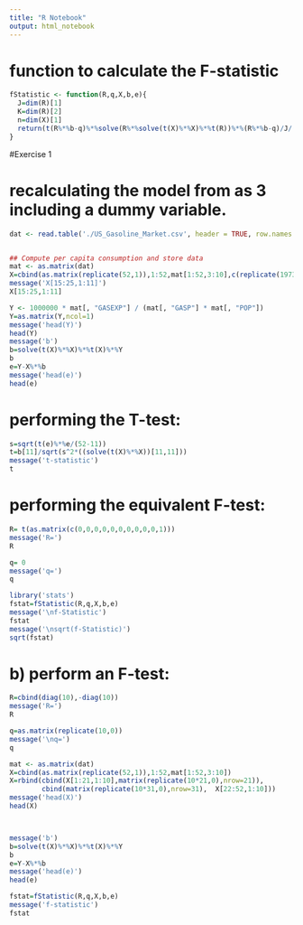 ```yaml
---
title: "R Notebook"
output: html_notebook
---
```

# function to calculate the F-statistic
```r
fStatistic <- function(R,q,X,b,e){
  J=dim(R)[1]
  K=dim(R)[2]
  n=dim(X)[1]
  return(t(R%*%b-q)%*%solve(R%*%solve(t(X)%*%X)%*%t(R))%*%(R%*%b-q)/J/(t(e)%*%e/(n-K)))
}
```

#Exercise 1

# recalculating the model from as 3 including a dummy variable.
```r
dat <- read.table('./US_Gasoline_Market.csv', header = TRUE, row.names = 1, sep = ",")


## Compute per capita consumption and store data
mat <- as.matrix(dat)
X=cbind(as.matrix(replicate(52,1)),1:52,mat[1:52,3:10],c(replicate(1973-1952,0),replicate(2004-1973,1)))
message('X[15:25,1:11]')
X[15:25,1:11]

Y <- 1000000 * mat[, "GASEXP"] / (mat[, "GASP"] * mat[, "POP"])
Y=as.matrix(Y,ncol=1)
message('head(Y)')
head(Y)
message('b')
b=solve(t(X)%*%X)%*%t(X)%*%Y
b
e=Y-X%*%b
message('head(e)')
head(e)
```
# performing the T-test:
```r
s=sqrt(t(e)%*%e/(52-11))
t=b[11]/sqrt(s^2*((solve(t(X)%*%X))[11,11]))
message('t-statistic')
t
```


# performing the equivalent F-test:
```r

R= t(as.matrix(c(0,0,0,0,0,0,0,0,0,0,1)))
message('R=')
R

q= 0
message('q=')
q

library('stats')
fstat=fStatistic(R,q,X,b,e)
message('\nf-Statistic')
fstat
message('\nsqrt(f-Statistic)')
sqrt(fstat)


```



# b) perform an F-test:

```r
R=cbind(diag(10),-diag(10))
message('R=')
R

q=as.matrix(replicate(10,0))
message('\nq=')
q

mat <- as.matrix(dat)
X=cbind(as.matrix(replicate(52,1)),1:52,mat[1:52,3:10])
X=rbind(cbind(X[1:21,1:10],matrix(replicate(10*21,0),nrow=21)),
        cbind(matrix(replicate(10*31,0),nrow=31),  X[22:52,1:10]))
message('head(X)')
head(X)



message('b')
b=solve(t(X)%*%X)%*%t(X)%*%Y
b
e=Y-X%*%b
message('head(e)')
head(e)

fstat=fStatistic(R,q,X,b,e)
message('f-statistic')
fstat
```




